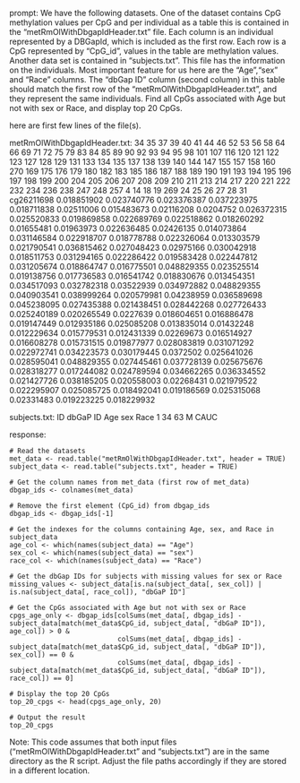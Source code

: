 prompt:
We have the following datasets. One of the dataset contains CpG methylation values per CpG and per individual as a table this is contained in the “metRmOlWithDbgapIdHeader.txt” file. Each column is an individual represented by a DBGapId, which is included as the first row. Each row is a CpG represented by "CpG_id", values in the table are methylation values. Another data set is contained in “subjects.txt”. This file has the information on the individuals. Most important feature for us here are the "Age","sex" and "Race" columns. The "dbGap ID" column (second column) in this table should match the first row of the "metRmOlWithDbgapIdHeader.txt", and they represent the same individuals. Find all CpGs associated with Age but not with sex or Race, and display top 20 CpGs.

here are first few lines of the file(s).

metRmOlWithDbgapIdHeader.txt:
	34	35	37	39	40	41	44	46	52	53	56	58	64	66	69	71	72	75	79	83	84	85	89	90	92	93	94	95	98	101	107	116	120	121	122	123	127	128	129	131	133	134	135	137	138	139	140	144	147	155	157	158	160	270	169	175	176	179	180	182	183	185	186	187	188	189	190	191	193	194	195	196	197	198	199	200	204	205	206	207	208	209	210	211	213	214	217	220	221	222	232	234	236	238	247	248	257	4	14	18	19	269	24	25	26	27	28	31
cg26211698	0.018851902	0.023740776	0.023376387	0.037223975	0.018711838	0.02511006	0.015483673	0.02116208	0.0204752	0.026372315	0.025520833	0.019869858	0.022689769	0.022518862	0.018260292	0.01655481	0.01963973	0.022636485	0.02426135	0.014073864	0.031146584	0.022918707	0.018778788	0.022326064	0.013303579	0.021790541	0.036815462	0.027048423	0.02975166	0.030042918	0.018511753	0.031294165	0.022286422	0.019583428	0.022447812	0.031205674	0.018864747	0.016775501	0.048829355	0.023525514	0.019138756	0.017736583	0.016541742	0.018830676	0.013454351	0.034517093	0.032782318	0.03522939	0.034972882	0.048829355	0.040903541	0.038999264	0.020579981	0.04238959	0.036589698	0.045238095	0.027435388	0.021438451	0.028442268	0.027726433	0.025240189	0.020265549	0.0227639	0.018604651	0.016886478	0.019147449	0.012935186	0.025085208	0.013835014	0.01432248	0.012229634	0.015779531	0.012431339	0.02269673	0.016514927	0.016608278	0.015731515	0.019877977	0.028083819	0.031071292	0.022972741	0.034223573	0.030179445	0.0372502	0.025641026	0.028595041	0.048829355	0.027445461	0.037728139	0.025675676	0.028318277	0.017244082	0.024789594	0.034662265	0.036334552	0.021427726	0.038185205	0.020558003	0.02268431	0.021979522	0.022295907	0.025085725	0.018492041	0.019186569	0.025315068	0.02331483	0.019223225	0.018229932


subjects.txt:
ID	dbGaP ID	Age	sex	Race
1	34	63	M	CAUC


response:
```
# Read the datasets
met_data <- read.table("metRmOlWithDbgapIdHeader.txt", header = TRUE)
subject_data <- read.table("subjects.txt", header = TRUE)

# Get the column names from met_data (first row of met_data)
dbgap_ids <- colnames(met_data)

# Remove the first element (CpG_id) from dbgap_ids
dbgap_ids <- dbgap_ids[-1]

# Get the indexes for the columns containing Age, sex, and Race in subject_data
age_col <- which(names(subject_data) == "Age")
sex_col <- which(names(subject_data) == "sex")
race_col <- which(names(subject_data) == "Race")

# Get the dbGap IDs for subjects with missing values for sex or Race
missing_values <- subject_data[is.na(subject_data[, sex_col]) | is.na(subject_data[, race_col]), "dbGaP ID"]

# Get the CpGs associated with Age but not with sex or Race
cpgs_age_only <- dbgap_ids[colSums(met_data[, dbgap_ids] - subject_data[match(met_data$CpG_id, subject_data[, "dbGaP ID"]), age_col]) > 0 & 
                           colSums(met_data[, dbgap_ids] - subject_data[match(met_data$CpG_id, subject_data[, "dbGaP ID"]), sex_col]) == 0 &
                           colSums(met_data[, dbgap_ids] - subject_data[match(met_data$CpG_id, subject_data[, "dbGaP ID"]), race_col]) == 0]

# Display the top 20 CpGs
top_20_cpgs <- head(cpgs_age_only, 20)

# Output the result
top_20_cpgs
```

Note: This code assumes that both input files ("metRmOlWithDbgapIdHeader.txt" and "subjects.txt") are in the same directory as the R script. Adjust the file paths accordingly if they are stored in a different location.
